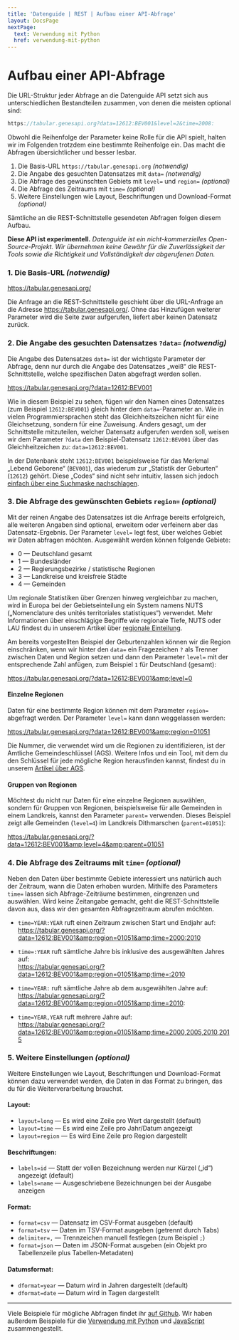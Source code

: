 ```yaml
---
title: 'Datenguide | REST | Aufbau einer API-Abfrage'
layout: DocsPage
nextPage:
  text: Verwendung mit Python
  href: verwendung-mit-python
---
```


# Aufbau einer API-Abfrage

Die URL-Struktur jeder Abfrage an die Datenguide API setzt sich aus unterschiedlichen Bestandteilen zusammen, von denen die meisten optional sind:

```js
https://tabular.genesapi.org?data=12612:BEV001&level=2&time=2008:
```

Obwohl die Reihenfolge der Parameter keine Rolle für die API spielt, halten wir im Folgenden trotzdem eine bestimmte Reihenfolge ein. Das macht die Abfragen übersichtlicher und besser lesbar.

1. Die Basis-URL `https://tabular.genesapi.org` _(notwendig)_
2. Die Angabe des gesuchten Datensatzes mit `data=` _(notwendig)_
3. Die Abfrage des gewünschten Gebiets mit `level=` und `region=` _(optional)_
4. Die Abfrage des Zeitraums mit `time=` _(optional)_
5. Weitere Einstellungen wie Layout, Beschriftungen und Download-Format _(optional)_

Sämtliche an die REST-Schnittstelle gesendeten Abfragen folgen diesem Aufbau.

**Diese API ist experimentell.** _Datenguide ist ein nicht-kommerzielles Open-Source-Projekt. Wir übernehmen keine Gewähr für die Zuverlässigkeit der Tools sowie die Richtigkeit und Vollständigkeit der abgerufenen Daten._

### 1. Die Basis-URL _(notwendig)_

https://tabular.genesapi.org/

Die Anfrage an die REST-Schnittstelle geschieht über die URL-Anfrage an die Adresse https://tabular.genesapi.org/.
Ohne das Hinzufügen weiterer Parameter wird die Seite zwar aufgerufen, liefert aber keinen Datensatz zurück.

### 2. Die Angabe des gesuchten Datensatzes `?data=` _(notwendig)_

Die Angabe des Datensatzes `data=` ist der wichtigste Parameter der Abfrage, denn nur durch die Angabe des
Datensatzes „weiß“ die REST-Schnittstelle, welche spezifischen Daten abgefragt werden sollen.

https://tabular.genesapi.org/?data=12612:BEV001

Wie in diesem Beispiel zu sehen, fügen wir den Namen eines Datensatzes (zum Beispiel `12612:BEV001`) gleich hinter dem `data=`-Parameter an. Wie in vielen Programmiersprachen steht das Gleichheitszeichen nicht für eine Gleichsetzung, sondern für eine Zuweisung. Anders gesagt, um der Schnittstelle mitzuteilen, welcher Datensatz aufgerufen werden soll, weisen wir dem Parameter `?data` den Beispiel-Datensatz `12612:BEV001` über das Gleichheitzeichen zu: `data=12612:BEV001`.

In der Datenbank steht `12612:BEV001` beispielsweise für das Merkmal „Lebend Geborene“ (`BEV001`), das wiederum zur „Statistik der Geburten“ (`12612`) gehört. Diese „Codes“ sind nicht sehr intuitiv, lassen sich jedoch [einfach über eine Suchmaske nachschlagen](https://datengui.de/statistik-erklaert/dimensions).

### 3. Die Abfrage des gewünschten Gebiets `region=` _(optional)_

Mit der reinen Angabe des Datensatzes ist die Anfrage bereits erfolgreich, alle weiteren Angaben sind
optional, erweitern oder verfeinern aber das Datensatz-Ergebnis. Der Parameter `level=` legt fest, über welches
Gebiet wir Daten abfragen möchten. Ausgewählt werden können folgende Gebiete:

- 0 — Deutschland gesamt
- 1 — Bundesländer
- 2 — Regierungsbezirke / statistische Regionen
- 3 — Landkreise und kreisfreie Städte
- 4 — Gemeinden

Um regionale Statistiken über Grenzen hinweg vergleichbar zu machen, wird in Europa bei der Gebietseinteilung
ein System namens NUTS („Nomenclature des unités territoriales statistiques“) verwendet. Mehr Informationen über
einschlägige Begriffe wie regionale Tiefe, NUTS oder LAU findest du in unserem Artikel über [regionale Einteilung](https://datengui.de/statistik-erklaert/nuts).

Am bereits vorgestellten Beispiel der Geburtenzahlen können wir die Region einschränken, wenn wir
hinter den `data=` ein Fragezeichen `?` als Trenner zwischen Daten und Region setzen und dann den Parameter
`level=` mit der entsprechende Zahl anfügen, zum Beispiel `1` für Deutschland (gesamt):

https://tabular.genesapi.org/?data=12612:BEV001&amp;level=0

#### Einzelne Regionen

Daten für eine bestimmte Region können mit dem Parameter `region=` abgefragt werden. Der Parameter `level=` kann dann weggelassen werden:

https://tabular.genesapi.org/?data=12612:BEV001&amp;region=01051

Die Nummer, die verwendet wird um die Regionen zu identifizieren, ist der Amtliche Gemeindeschlüssel (AGS). Weitere Infos und ein Tool, mit dem du den Schlüssel für jede mögliche Region herausfinden kannst, findest du in unserem [Artikel über AGS](/statistik-erklaert/ags).

#### Gruppen von Regionen

Möchtest du nicht nur Daten für eine einzelne Regionen auswählen, sondern für Gruppen von Regionen, beispielsweise für alle Gemeinden in einem Landkreis, kannst den Parameter `parent=` verwenden. Dieses Beispiel zeigt alle Gemeinden (`level=4`) im Landkreis Dithmarschen (`parent=01051`):

https://tabular.genesapi.org/?data=12612:BEV001&amp;level=4&amp;parent=01051

### 4. Die Abfrage des Zeitraums mit `time=` _(optional)_

Neben den Daten über bestimmte Gebiete interessiert uns natürlich auch der Zeitraum, wann die Daten erhoben
wurden. Mithilfe des Parameters `time=` lassen sich Abfrage-Zeiträume bestimmen, eingrenzen und auswählen.
Wird keine Zeitangabe gemacht, geht die REST-Schnittstelle davon aus, dass wir den gesamten Abfragezeitraum
abrufen möchten.

- `time=YEAR:YEAR` ruft einen Zeitraum zwischen Start und Endjahr auf:<br/>https://tabular.genesapi.org/?data=12612:BEV001&amp;region=01051&amp;time=2000:2010

- `time=:YEAR` ruft sämtliche Jahre bis inklusive des ausgewählten Jahres auf:<br/>https://tabular.genesapi.org/?data=12612:BEV001&amp;region=01051&amp;time=:2010

- `time=YEAR:` ruft sämtliche Jahre ab dem ausgewählten Jahre auf:<br/>https://tabular.genesapi.org/?data=12612:BEV001&amp;region=01051&amp;time=2010:

- `time=YEAR,YEAR` ruft mehrere Jahre auf:<br/>https://tabular.genesapi.org/?data=12612:BEV001&amp;region=01051&amp;time=2000,2005,2010,2015

### 5. Weitere Einstellungen _(optional)_

Weitere Einstellungen wie Layout, Beschriftungen und Download-Format können dazu verwendet werden, die Daten in das Format zu bringen, das du für die Weiterverarbeitung brauchst.

#### Layout:

- `layout=long` — Es wird eine Zeile pro Wert dargestellt (default)
- `layout=time` — Es wird eine Zeile pro Jahr/Datum angezeigt
- `layout=region` — Es wird Eine Zeile pro Region dargestellt

#### Beschriftungen:

- `labels=id` — Statt der vollen Bezeichnung werden nur Kürzel („id“) angezeigt (default)
- `labels=name` — Ausgeschriebene Bezeichnungen bei der Ausgabe anzeigen

#### Format:

- `format=csv` — Datensatz im CSV-Format ausgeben (default)
- `format=tsv` — Daten im TSV-Format ausgeben (getrennt durch Tabs)
- `delimiter=,` — Trennzeichen manuell festlegen (zum Beispiel `;`)
- `format=json` — Daten im JSON-Format ausgeben (ein Objekt pro Tabellenzeile plus Tabellen-Metadaten)

#### Datumsformat:

- `dformat=year` — Datum wird in Jahren dargestellt (default)
- `dformat=date` — Datum wird in Tagen dargestellt

---

Viele Beispiele für mögliche Abfragen findet ihr [auf Github](https://github.com/datenguide/genesapi-tabular/blob/master/examples.ipynb). Wir haben außerdem Beispiele für die [Verwendung mit Python](verwendung-mit-python) und [JavaScript](verwendung-mit-javascript) zusammengestellt.
